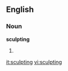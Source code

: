 ==English==

===Noun===
'''sculpting'''

# {{present participle of|[[sculpt]]}}

[[it:sculpting]]
[[vi:sculpting]]